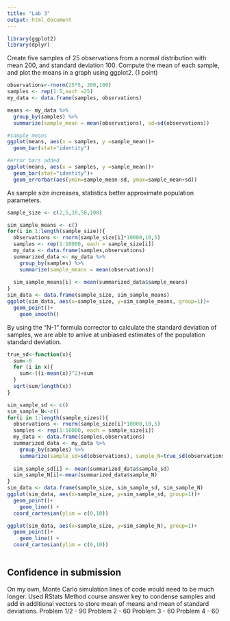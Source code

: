 ```yaml
---
title: "Lab 3"
output: html_document
---
```

```r
library(ggplot2)
library(dplyr)
```

Create five samples of 25 observations from a normal distribution with mean 200, and standard deviation 100. Compute the mean of each sample, and plot the means in a graph using ggplot2. (1 point)

```r
observations<-rnorm(25*5, 200,100)
samples <- rep(1:5,each =25)
my_data <- data.frame(samples, observations)

means <- my_data %>%
  group_by(samples) %>%
  summarize(sample_mean = mean(observations), sd=sd(observations))

#sample_means
ggplot(means, aes(x = samples, y =sample_mean))+
  geom_bar(stat="identity")

#error bars added
ggplot(means, aes(x = samples, y =sample_mean))+
  geom_bar(stat="identity")+
  geom_errorbar(aes(ymin=sample_mean-sd, ymax=sample_mean+sd))
```



As sample size increases, statistics better approximate population parameters.  
```r
sample_size <- c(2,5,10,50,100)

sim_sample_means <- c()
for(i in 1:length(sample_size)){
  observations <- rnorm(sample_size[i]*10000,10,5)
  samples <- rep(1:10000, each = sample_size[i])
  my_data <- data.frame(samples,observations)
  summarized_data <- my_data %>%
    group_by(samples) %>%
    summarize(sample_means = mean(observations))
  
  sim_sample_means[i] <- mean(summarized_data$sample_means)
}
sim_data <- data.frame(sample_size, sim_sample_means)
ggplot(sim_data, aes(x=sample_size, y=sim_sample_means, group=1))+
  geom_point()+
    geom_smooth()
```


By using the "N-1" formula corrector to calculate the standard deviation of samples, we are able to arrive at unbiased estimates of the population standard deviation. 
```r
true_sd<-function(x){
  sum<-0
  for (i in x){
    sum<-((i-mean(x))^2)+sum
  }
  sqrt(sum/length(x))
}

sim_sample_sd <- c()
sim_sample_N<-c()
for(i in 1:length(sample_sizes)){
  observations <- rnorm(sample_size[i]*10000,10,5)
  samples <- rep(1:10000, each = sample_size[i])
  my_data <- data.frame(samples,observations)
  summarized_data <- my_data %>%
    group_by(samples) %>%
    summarize(sample_sd=sd(observations), sample_N=true_sd(observations))
  
  sim_sample_sd[i] <- mean(summarized_data$sample_sd)
  sim_sample_N[i]<-mean(summarized_data$sample_N)
}
sim_data <- data.frame(sample_size, sim_sample_sd, sim_sample_N)
ggplot(sim_data, aes(x=sample_size, y=sim_sample_sd, group=1))+
  geom_point()+
    geom_line() +
  coord_cartesian(ylim = c(0,10))

ggplot(sim_data, aes(x=sample_size, y=sim_sample_N), group=1)+
  geom_point()+
    geom_line() +
  coord_cartesian(ylim = c(0,10))
  
```
## Confidence in submission

On my own, Monte Carlo simulation lines of code would need to be much longer. Used RStats Method course answer key to condense samples and add in additional vectors to store mean of means and mean of standard deviations. 
Problem 1/2 - 90
Problem 2 - 60
Problem 3 - 60
Problem 4 - 60 

